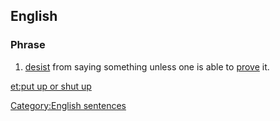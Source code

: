 ==English==

===Phrase===
{{infl|en|phrase|head=[[put]] [[up]] or [[shut up]]}}

#{{idiom}} [[desist]] from saying something unless one is able to [[prove]] it.

[[Category:English sentences]]

[[et:put up or shut up]]
